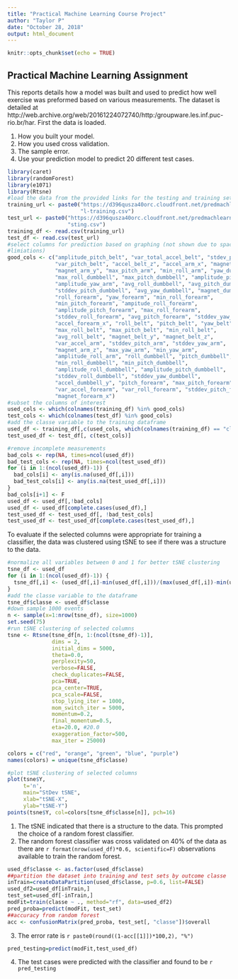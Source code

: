 ```yaml
---
title: "Practical Machine Learning Course Project"
author: "Taylor P"
date: "October 28, 2018"
output: html_document
---
```


```r
knitr::opts_chunk$set(echo = TRUE)
```

## Practical Machine Learning Assignment

This reports details how a model was built and used to predict how well exercise was preformed based on various measurements. The dataset is detailed at http://web.archive.org/web/20161224072740/http:/groupware.les.inf.puc-rio.br/har. First the data is loaded.

1) How you built your model.
2) How you used cross validation. 
3) The sample error.
4) Use your prediction model to predict 20 different test cases.


```r
library(caret)
library(randomForest)
library(e1071)
library(Rtsne)
#load the data from the provided links for the testing and training sets
training_url <- paste0("https://d396qusza40orc.cloudfront.net/predmachlearn/pm",
                       "l-training.csv")
test_url <- paste0("https://d396qusza40orc.cloudfront.net/predmachlearn/pml-te",
                   "sting.csv")
training_df <- read.csv(training_url)
test_df <- read.csv(test_url)
#select columns for prediction based on graphing (not shown due to space 
#limiations)
good_cols <- c("amplitude_pitch_belt", "var_total_accel_belt", "stdev_pitch_belt", 
               "var_pitch_belt", "accel_belt_z", "accel_arm_x", "magnet_arm_x", 
               "magnet_arm_y", "max_pitch_arm", "min_roll_arm", "yaw_dumbbell", 
               "max_roll_dumbbell", "max_pitch_dumbbell", "amplitude_pitch_arm", 
               "amplitude_yaw_arm", "avg_roll_dumbbell", "avg_pitch_dumbbell", 
               "stddev_pitch_dumbbell", "avg_yaw_dumbbell", "magnet_dumbbell_x", 
               "roll_forearm", "yaw_forearm", "min_roll_forearm", 
               "min_pitch_forearm", "ampitude_roll_forearm", 
               "amplitude_pitch_forearm", "max_roll_forearm", 
               "stddev_roll_forearm", "avg_pitch_forearm", "stddev_yaw_forearm", 
               "accel_forearm_x", "roll_belt", "pitch_belt", "yaw_belt", 
               "max_roll_belt", "max_pitch_belt", "min_roll_belt", 
               "avg_roll_belt", "magnet_belt_y", "magnet_belt_z",
               "var_accel_arm", "stddev_pitch_arm", "stddev_yaw_arm",
               "magnet_arm_z", "max_yaw_arm", "min_yaw_arm",
               "amplitude_roll_arm", "roll_dumbbell", "pitch_dumbbell",
               "min_roll_dumbbell", "min_pitch_dumbbell", 
               "amplitude_roll_dumbbell", "amplitude_pitch_dumbbell", 
               "stddev_roll_dumbbell", "stddev_yaw_dumbbell", 
               "accel_dumbbell_y", "pitch_forearm", "max_pitch_forearm", 
               "var_accel_forearm", "var_roll_forearm", "stddev_pitch_forearm",
               "magnet_forearm_x")
#subset the columns of interest
used_cols <- which(colnames(training_df) %in% good_cols)
test_cols <- which(colnames(test_df) %in% good_cols)
#add the classe variable to the training dataframe
used_df <- training_df[,c(used_cols, which(colnames(training_df) == "classe"))]
test_used_df <- test_df[, c(test_cols)]

#remove incomplete measurements
bad_cols <- rep(NA, times=ncol(used_df))
bad_test_cols <- rep(NA, times=ncol(test_used_df))
for (i in 1:(ncol(used_df)-1)) {
  bad_cols[i] <- any(is.na(used_df[,i]))
  bad_test_cols[i] <- any(is.na(test_used_df[,i]))
}
bad_cols[i+1] <- F
used_df <- used_df[,!bad_cols]
used_df <- used_df[complete.cases(used_df),]
test_used_df <- test_used_df[, !bad_test_cols]
test_used_df <- test_used_df[complete.cases(test_used_df),]
```

To evaluate if the selected columns were appropriate for training a classifier, the data was clustered using tSNE to see if there was a structure to the data.

```R
#normalize all variables between 0 and 1 for better tSNE clustering
tsne_df <- used_df
for (i in 1:(ncol(used_df)-1)) {
  tsne_df[,i] <- (used_df[,i]-min(used_df[,i]))/(max(used_df[,i])-min(used_df[,i]))
}
#add the classe variable to the dataframe
tsne_df$classe <- used_df$classe
#down sample 1000 events
n <- sample(x=1:nrow(tsne_df), size=1000)
set.seed(75)
#run tSNE clustering of selected columns
tsne <- Rtsne(tsne_df[n, 1:(ncol(tsne_df)-1)],
              dims = 2,
              initial_dims = 5000,
              theta=0.0,
              perplexity=50,
              verbose=FALSE,
              check_duplicates=FALSE,
              pca=TRUE,
              pca_center=TRUE,
              pca_scale=FALSE,
              stop_lying_iter = 1000,
              mom_switch_iter = 5000,
              momentum=0.2,
              final_momentum=0.5,
              eta=20.0, #20.0
              exaggeration_factor=500,
              max_iter = 25000)

colors = c("red", "orange", "green", "blue", "purple")
names(colors) = unique(tsne_df$classe)

#plot tSNE clustering of selected columns
plot(tsne$Y, 
     t='n',
     main="StDev tSNE",
     xlab="tSNE-X",
     ylab="tSNE-Y")
points(tsne$Y, col=colors[tsne_df$classe[n]], pch=16)
```

1) The tSNE indicated that there is a structure to the data. This prompted the choice of a random forest classifier.
2) The random forest classifier was cross validated on 40% of the data as there are `r format(nrow(used_df)*0.6, scientific=F)` observations available to train the random forest.

``` R
used_df$classe <- as.factor(used_df$classe)
##partition the dataset into training and test sets by outcome classe
inTrain=createDataPartition(used_df$classe, p=0.6, list=FALSE)
used_df2=used_df[inTrain,]
test_set=used_df[-inTrain,]
modFit=train(classe ~ ., method="rf", data=used_df2)
pred_proba=predict(modFit, test_set)
##accuracy from random forest
acc <- confusionMatrix(pred_proba, test_set[, "classe"])$overall
```

3) The error rate is `r paste0(round((1-acc[[1]])*100,2), "%")`

```r
pred_testing=predict(modFit,test_used_df)
```

4) The test cases were predicted with the classifier and found to be `r pred_testing`